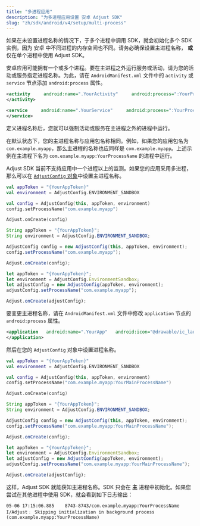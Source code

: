 ```yaml
---
title: "多进程应用"
description: "为多进程应用设置 安卓 Adjust SDK"
slug: "zh/sdk/android/v4/setup/multi-process"
---
```


<Callout type="important">

如果在未设置进程名称的情况下，于多个进程中调用 SDK，就会初始化多个 SDK 实例，因为 安卓 中不同进程的内存空间也不同。请务必确保设置主进程名称， **或** 仅在单个进程中使用 Adjust SDK。

</Callout>

安卓应用可能拥有一个或多个进程。要在主进程之外运行服务或活动，请为您的活动或服务指定进程名称。为此，请在 `AndroidManifest.xml` 文件中的 `activity` 或 `service` 节点添加 `android:process` 属性。

<CodeBlock title="AndroidManifest.xml">

```xml
<activity     android:name=".YourActivity"     android:process=":YourProcessName">
</activity>

```

</CodeBlock>
<CodeBlock title="AndroidManifest.xml">

```xml
<service     android:name=".YourService"     android:process=":YourProcessName">
</service>

```

</CodeBlock>

定义进程名称后，您就可以强制活动或服务在主进程之外的进程中运行。

在默认状态下，您的主进程名称与应用包名称相同。例如，如果您的应用包名为 `com.example.myapp`，那么主进程的名称也应同样是 `com.example.myapp`。上述示例在主进程下名为 `com.example.myapp:YourProcessName` 的进程中运行。

Adjust SDK 当前不支持应用中一个进程以上的监测。如果您的应用采用多进程，那么可以在 [`AdjustConfig` 对象](/zh/sdk/android/configuration)中设置主进程名称。

<Tabs>
<Tab title="Kotlin" sync="kotlin">

```kotlin
val appToken = "{YourAppToken}"
val environment = AdjustConfig.ENVIRONMENT_SANDBOX

val config = AdjustConfig(this, appToken, environment)
config.setProcessName("com.example.myapp")

Adjust.onCreate(config)
```

</Tab>
<Tab title="Java" sync="java">

```java
String appToken = "{YourAppToken}";
String environment = AdjustConfig.ENVIRONMENT_SANDBOX;

AdjustConfig config = new AdjustConfig(this, appToken, environment);
config.setProcessName("com.example.myapp");

Adjust.onCreate(config);
```

</Tab>
<Tab title="Javascript" sync="js">

```js
let appToken = "{YourAppToken}";
let environment = AdjustConfig.EnvironmentSandbox;
let adjustConfig = new AdjustConfig(appToken, environment);
adjustConfig.setProcessName("com.example.myapp");

Adjust.onCreate(adjustConfig);
```

</Tab>
</Tabs>

要变更主进程名称，请在 `AndroidManifest.xml` 文件中修改 `application` 节点的 `android:process` 属性。

<CodeBlock title="AndroidManifest.xml">

```xml
<application   android:name=".YourApp"   android:icon="@drawable/ic_launcher"   android:label="@string/app_name"   android:theme="@style/AppTheme"   android:process=":YourMainProcessName">
</application>

```

</CodeBlock>

然后在您的 `AdjustConfig` 对象中设置进程名称。

<Tabs>
<Tab title="Kotlin" sync="kotlin">

```kotlin
val appToken = "{YourAppToken}"
val environment = AdjustConfig.ENVIRONMENT_SANDBOX

val config = AdjustConfig(this, appToken, environment)
config.setProcessName("com.example.myapp:YourMainProcessName")

Adjust.onCreate(config)
```

</Tab>
<Tab title="Java" sync="java">

```java
String appToken = "{YourAppToken}";
String environment = AdjustConfig.ENVIRONMENT_SANDBOX;

AdjustConfig config = new AdjustConfig(this, appToken, environment);
config.setProcessName("com.example.myapp:YourMainProcessName");

Adjust.onCreate(config);
```

</Tab>
<Tab title="Javascript" sync="js">

```js
let appToken = "{YourAppToken}";
let environment = AdjustConfig.EnvironmentSandbox;
let adjustConfig = new AdjustConfig(appToken, environment);
adjustConfig.setProcessName("com.example.myapp:YourMainProcessName");

Adjust.onCreate(adjustConfig);
```

</Tab>
</Tabs>

这样，Adjust SDK 就能获知主进程名称。SDK 只会在 **主** 进程中初始化。如果您尝试在其他进程中使用 SDK，就会看到如下日志输出：

```text
05-06 17:15:06.885    8743-8743/com.example.myapp:YourProcessName I/Adjust﹕ Skipping initialization in background process (com.example.myapp:YourProcessName)
```
